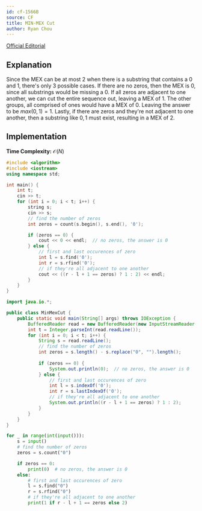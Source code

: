```yaml
---
id: cf-1566B
source: CF
title: MIN-MEX Cut
author: Ryan Chou
---
```


[Official Editorial](https://codeforces.com/blog/entry/94803)

## Explanation

Since the MEX can be at most 2 when there is a substring that contains a 0 and 1, there's only 3 possible cases. If there are no zeros, then the MEX is 0, since all substrings would be missing a 0.  If all zeros are adjacent to one another, we can cut the entire sequence out, leaving a MEX of 1. The other groups, all comprised of ones would have a MEX of 0. Leaving the answer to be $max(0, 1) = 1$. Lastly, if there are zeros and they're not adjacent to one another, then a substring like ${0, 1}$ must exist, resulting in a MEX of 2.

## Implementation

**Time Complexity:** $\mathcal{O}(N)$

<LanguageSection>
<CPPSection>

```cpp
#include <algorithm>
#include <iostream>
using namespace std;

int main() {
	int t;
	cin >> t;
	for (int i = 0; i < t; i++) {
		string s;
		cin >> s;
		// find the number of zeros
		int zeros = count(s.begin(), s.end(), '0');

		if (zeros == 0) {
			cout << 0 << endl;  // no zeros, the answer is 0
		} else {
			// first and last occurences of zero
			int l = s.find('0');
			int r = s.rfind('0');
			// if they're all adjacent to one another
			cout << ((r - l + 1 == zeros) ? 1 : 2) << endl;
		}
	}
}
```

</CPPSection>
<JavaSection>

```java
import java.io.*;

public class MinMexCut {
    public static void main(String[] args) throws IOException {
        BufferedReader read = new BufferedReader(new InputStreamReader(System.in));
        int t = Integer.parseInt(read.readLine());
        for (int i = 0; i < t; i++) {
            String s = read.readLine();
            // find the number of zeros
            int zeros = s.length() - s.replace("0", "").length();
            
            if (zeros == 0) {
                System.out.println(0);  // no zeros, the answer is 0
            } else {
                // first and last occurences of zero
                int l = s.indexOf('0');
                int r = s.lastIndexOf('0');
                // if they're all adjacent to one another
                System.out.println((r - l + 1 == zeros) ? 1 : 2);
            }
        }
    }
}
```

</JavaSection>
<PySection>

```py
for _ in range(int(input())):
	s = input()
	# find the number of zeros
	zeros = s.count("0")

	if zeros == 0:
		print(0)  # no zeros, the answer is 0
	else:
		# first and last occurences of zero
		l = s.find("0")
		r = s.rfind("0")
		# if they're all adjacent to one another
		print(1 if r - l + 1 == zeros else 2)
```

</PySection>
</LanguageSection>
